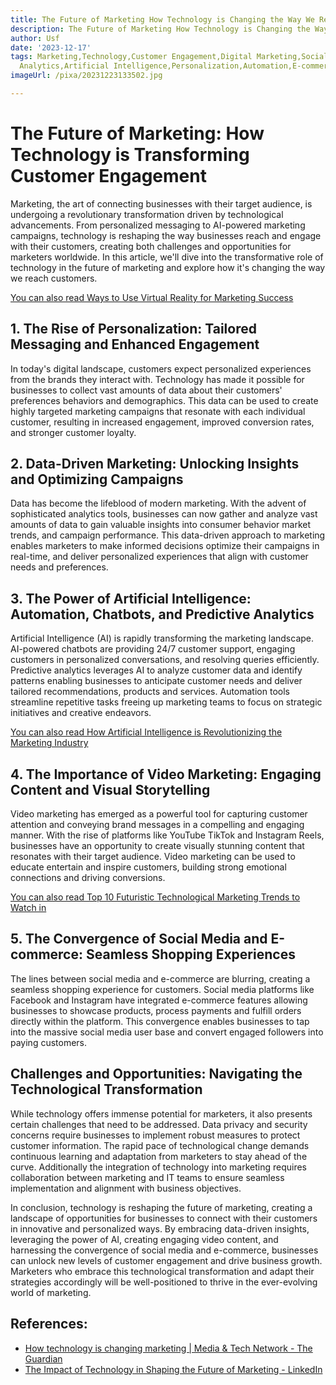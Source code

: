 ```yaml
---
title: The Future of Marketing How Technology is Changing the Way We Reach Customers
description: The Future of Marketing How Technology is Changing the Way We Reach Customers
author: Usf
date: '2023-12-17'
tags: Marketing,Technology,Customer Engagement,Digital Marketing,Social Media,Data
  Analytics,Artificial Intelligence,Personalization,Automation,E-commerce
imageUrl: /pixa/20231223133502.jpg

---
```

# **The Future of Marketing:** How Technology is Transforming Customer  Engagement

Marketing,  the art of connecting businesses with their target  audience, is undergoing a revolutionary transformation driven by  technological advancements.  From personalized messaging to AI-powered marketing campaigns, technology is  reshaping the way businesses reach and engage with their customers, creating  both challenges and opportunities for marketers worldwide. In this article, we'll dive into the transformative role of technology in  the future of marketing and explore how it's changing the way we reach customers.

[You can also read Ways to Use Virtual Reality for Marketing  Success](Ways%20to%20Use%20Virtual%20Reality%20for%20Marketing%20Success)


## **1. The Rise of Personalization:** Tailored Messaging and Enhanced Engagement

In today's digital landscape, customers expect personalized experiences from  the brands they interact with. Technology has made it possible for businesses to collect vast amounts of data about their customers' preferences behaviors and demographics. This data can be used to create highly targeted marketing campaigns  that resonate with each individual customer, resulting in increased  engagement, improved  conversion rates, and stronger customer loyalty.

## **2. Data-Driven Marketing:** Unlocking Insights and Optimizing Campaigns

Data has become the lifeblood of modern marketing. With the advent of sophisticated analytics  tools, businesses  can  now gather and analyze vast amounts  of data to gain valuable insights into  consumer behavior market trends, and campaign performance. This data-driven approach to marketing enables marketers to make informed decisions optimize their campaigns in real-time,  and deliver personalized experiences that align with customer needs and preferences.

## **3. The Power of Artificial  Intelligence:** Automation, Chatbots, and Predictive Analytics

Artificial Intelligence (AI)  is  rapidly transforming the marketing landscape. AI-powered chatbots are providing 24/7  customer support,  engaging customers in personalized conversations, and resolving queries efficiently. Predictive analytics leverages AI to analyze customer data and identify patterns enabling businesses to anticipate customer needs and deliver tailored recommendations, products and services. Automation tools streamline repetitive tasks freeing up marketing teams to focus on strategic initiatives and creative  endeavors.

[You can also read How Artificial Intelligence is Revolutionizing the Marketing Industry](How%20Artificial%20Intelligence%20is%20Revolutionizing%20the%20Marketing%20Industry)


## **4. The Importance of Video Marketing:** Engaging Content and Visual Storytelling

Video marketing has emerged as a powerful tool for capturing  customer  attention and  conveying brand messages in  a compelling and  engaging manner. With the rise of platforms like YouTube TikTok and Instagram  Reels, businesses have an opportunity to create visually stunning  content that resonates with  their target audience. Video marketing can be used to educate entertain and inspire customers,  building strong  emotional connections and driving conversions.

[You can also read Top 10 Futuristic  Technological Marketing Trends to Watch in](Top%2010%20Futuristic%20Technological%20Marketing%20Trends%20to%20Watch%20in)


##  **5. The Convergence of Social Media and E-commerce:**  Seamless Shopping Experiences

The lines between social media and e-commerce are blurring, creating a seamless shopping experience for customers. Social media platforms like Facebook  and Instagram have  integrated  e-commerce  features allowing businesses to showcase products, process payments  and fulfill orders directly within the platform. This convergence enables businesses to tap into the massive social media user base and convert engaged followers  into paying customers.

## **Challenges and Opportunities:** Navigating the Technological Transformation

While technology offers immense potential for marketers, it also presents certain challenges that need  to be addressed. Data privacy and security concerns require businesses to  implement  robust measures to protect customer information. The rapid pace of technological change demands continuous learning and adaptation from marketers  to stay ahead of the curve. Additionally the integration of technology into marketing requires collaboration between marketing and IT  teams to ensure seamless implementation and alignment with business  objectives.

In conclusion, technology is reshaping the future of marketing,  creating a  landscape  of opportunities for businesses to connect  with their customers in innovative  and personalized ways. By embracing data-driven insights, leveraging  the power of AI, creating  engaging video content, and harnessing  the convergence of social media and  e-commerce, businesses can unlock new levels of  customer engagement  and drive business growth. Marketers who embrace this technological  transformation and adapt their strategies  accordingly will be well-positioned  to thrive in the ever-evolving world of marketing.

## References:
- [How technology is changing marketing | Media & Tech Network - The Guardian](https://www.theguardian.com/media-network/media-network-blog/2014/sep/29/technology-changing-marketing-digital-media)
- [The Impact of Technology in Shaping the Future of Marketing - LinkedIn](https://www.linkedin.com/pulse/impact-technology-shaping-future-marketing-revinc)
